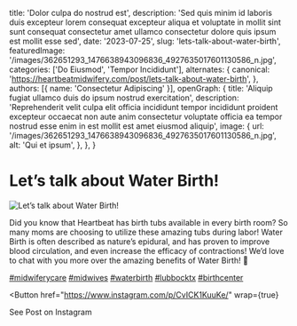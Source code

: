   title: 'Dolor culpa do nostrud est',
  description: 'Sed quis minim id laboris duis excepteur lorem consequat excepteur aliqua et voluptate in mollit sint sunt consequat consectetur amet ullamco consectetur dolore quis ipsum est mollit esse sed',
  date: '2023-07-25',
  slug: 'lets-talk-about-water-birth',
  featuredImage: '/images/362651293_1476638943096836_4927635017601130586_n.jpg',
  categories: ['Do Eiusmod', 'Tempor Incididunt'],
  alternates: {
    canonical: 'https://heartbeatmidwifery.com/post/lets-talk-about-water-birth',
  },
  authors: [{ name: 'Consectetur Adipiscing' }],
  openGraph: {
    title: 'Aliquip fugiat ullamco duis do ipsum nostrud exercitation',
    description: 'Reprehenderit velit culpa elit officia incididunt tempor incididunt proident excepteur occaecat non aute anim consectetur voluptate officia ea tempor nostrud esse enim in est mollit est amet eiusmod aliquip',
    image: {
      url: '/images/362651293_1476638943096836_4927635017601130586_n.jpg',
      alt: 'Qui et ipsum',
    },
  },
}


# Let’s talk about Water Birth!

<Image
  src="/images/362651293_1476638943096836_4927635017601130586_n.jpg"
  size="large"
  wrap={true}
  alt="Let’s talk about Water Birth!"
/>

Did you know that Heartbeat has birth tubs available in every birth room? So many moms are choosing to utilize these amazing tubs during labor! Water Birth is often described as nature’s epidural, and has proven to improve blood circulation, and even increase the efficacy of contractions! We’d love to chat with you more over the amazing benefits of Water Birth! 💙

[#midwiferycare](https://www.instagram.com/explore/tags/midwiferycare/) [#midwives](https://www.instagram.com/explore/tags/midwives/) [#waterbirth](https://www.instagram.com/explore/tags/waterbirth/) [#lubbocktx](https://www.instagram.com/explore/tags/lubbocktx/) [#birthcenter](https://www.instagram.com/explore/tags/birthcenter/)

<Button
  href="https://www.instagram.com/p/CvICK1KuuKe/"
  wrap={true}
>
  See Post on Instagram
</Button>
